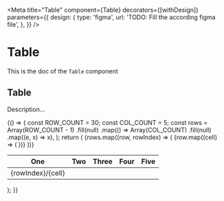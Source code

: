 <!--- Table.stories.mdx --->


<Meta
  title="Table"
  component={Table}
  decorators={[withDesign]}
  parameters={{
    design: {
      type: 'figma',
      url: 'TODO: Fill the according figma file',
    },
  }}
/>

# Table

This is the doc of the `Table` component

## Table

Description...

<Canvas>
  <Story name="base">
    {() => {
      const ROW_COUNT = 30;
      const COL_COUNT = 5;
      const rows = Array(ROW_COUNT - 1)
        .fill(null)
        .map(() =>
          Array(COL_COUNT)
            .fill(null)
            .map((e, x) => x),
        );
      return (
        <Box shadow="filterShadow" padding={3} hasRadius>
          <Table colCount={COL_COUNT} rowCount={ROW_COUNT}>
            <Thead>
              <Tr>
                <Th>
                  <Box padding={2} background="neutral200">
                    One
                  </Box>
                </Th>
                <Th>
                  <Box padding={2} background="neutral200">
                    Two
                  </Box>
                </Th>
                <Th>
                  <Box padding={2} background="neutral200">
                    Three
                  </Box>
                </Th>
                <Th>
                  <Box padding={2} background="neutral200">
                    Four
                  </Box>
                </Th>
                <Th>
                  <Box padding={2} background="neutral200">
                    Five
                  </Box>
                </Th>
              </Tr>
            </Thead>
            <Tbody>
              {rows.map((row, rowIndex) => (
                <Tr key={`row-${rowIndex}`}>
                  {row.map((cell) => (
                    <Td key={`cell-${rowIndex}-${cell}`}>
                      <Box padding={2}>
                        {rowIndex}/{cell}
                      </Box>
                    </Td>
                  ))}
                </Tr>
              ))}
            </Tbody>
          </Table>
        </Box>
      );
    }}
  </Story>
</Canvas>
